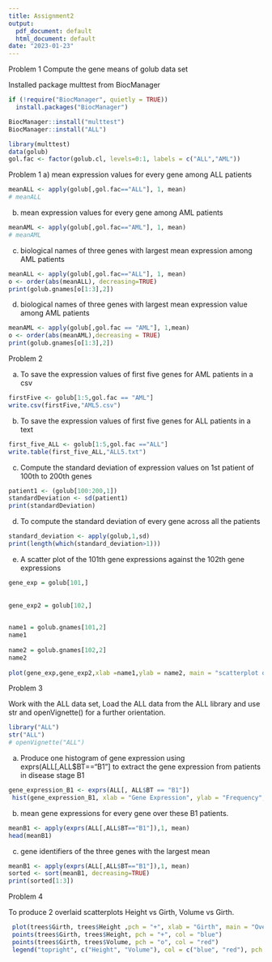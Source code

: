 ---
title: Assignment2
output:
  pdf_document: default
  html_document: default
date: "2023-01-23"
---
Problem 1
Compute the gene means of golub data set

 Installed package multtest from BiocManager 

```{r,echo=FALSE,warning=FALSE, message = FALSE}
if (!require("BiocManager", quietly = TRUE))
  install.packages("BiocManager")

BiocManager::install("multtest")
BiocManager::install("ALL")

library(multtest)
data(golub)
gol.fac <- factor(golub.cl, levels=0:1, labels = c("ALL","AML"))
```

Problem 1 
a) mean expression values for every gene among ALL patients


```{r}
meanALL <- apply(golub[,gol.fac=="ALL"], 1, mean)
# meanALL

```

b) mean expression values for every gene among AML patients
```{r}
meanAML <- apply(golub[,gol.fac=="AML"], 1, mean)
# meanAML
```

c) biological names of three genes with largest mean expression among AML patients

```{r}
meanALL <- apply(golub[,gol.fac=="ALL"], 1, mean)
o <- order(abs(meanALL), decreasing=TRUE)
print(golub.gnames[o[1:3],2])
```

d) biological names of three genes with largest mean expression value among AML patients

```{r}
meanAML <- apply(golub[,gol.fac == "AML"], 1,mean)
o <- order(abs(meanAML),decreasing = TRUE)
print(golub.gnames[o[1:3],2])
```

Problem 2 

a) To save the expression values of first five genes for AML patients in a csv
```{r,eval=FALSE}
firstFive <- golub[1:5,gol.fac == "AML"]
write.csv(firstFive,"AML5.csv")

```

b) To save the expression values of first five genes for ALL patients in a text
```{r,eval=FALSE}
first_five_ALL <- golub[1:5,gol.fac =="ALL"]
write.table(first_five_ALL,"ALL5.txt")
```

c) Compute the standard deviation of expression values on 1st patient of 100th to 200th genes
```{r}

patient1 <- (golub[100:200,1])
standardDeviation <- sd(patient1)
print(standardDeviation)
```

d) To compute the standard deviation of every gene across all the patients
```{r}
standard_deviation <- apply(golub,1,sd)
print(length(which(standard_deviation>1)))

```

e) A scatter plot of the 101th gene expressions against the 102th gene expressions

```{r}
gene_exp = golub[101,]
 
 
gene_exp2 = golub[102,]

 
name1 = golub.gnames[101,2]
name1
 
name2 = golub.gnames[102,2]
name2
 
plot(gene_exp,gene_exp2,xlab =name1,ylab = name2, main = "scatterplot of gene expression 101th against 102th")

```

Problem 3

Work with the ALL data set, Load the ALL data from the ALL library and use str and openVignette() for a further orientation.

```{r}
library("ALL")
str("ALL")
# openVignette("ALL")

```

a)  Produce one histogram of gene expression using exprs(ALL[,ALL$BT=="B1"] to extract the gene expression from patients in disease stage B1

```{r,eval = FALSE}

gene_expression_B1 <- exprs(ALL[, ALL$BT == "B1"])
 hist(gene_expression_B1, xlab = "Gene Expression", ylab = "Frequency", main = "Histogram plot of Gene Expressions in Disease Stage B1")

```

b) mean gene expressions for every gene over these B1 patients.

```{r, eval = FALSE}
meanB1 <- apply(exprs(ALL[,ALL$BT=="B1"]),1, mean)
head(meanB1)
```

c) gene identifiers of the three genes with the largest mean
```{r,eval = FALSE}

meanB1 <- apply(exprs(ALL[,ALL$BT=="B1"]),1, mean)
sorted <- sort(meanB1, decreasing=TRUE)
print(sorted[1:3])
```


Problem 4

To produce 2 overlaid scatterplots Height vs Girth, Volume vs Girth.

```{r}
 plot(trees$Girth, trees$Height ,pch = "+", xlab = "Girth", main = "Overlaid scatter plot of Girth vs height, Girth vs volume", ylim = c(0, max(trees$Height, trees$Volume)))
 points(trees$Girth, trees$Height, pch = "+", col = "blue")
 points(trees$Girth, trees$Volume, pch = "o", col = "red")
 legend("topright", c("Height", "Volume"), col = c("blue", "red"), pch = c("+", "o"))
 
```
